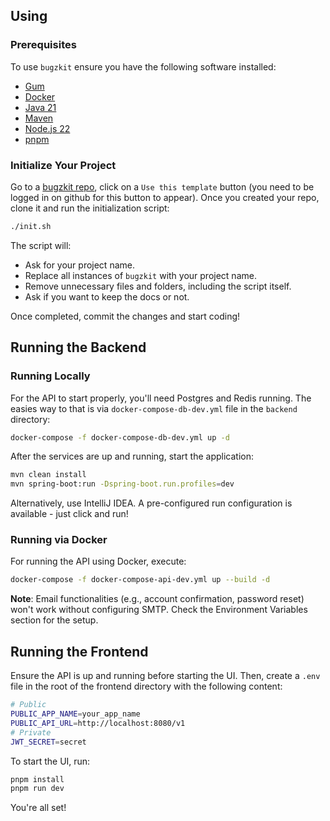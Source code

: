 ## Using

### Prerequisites

To use `bugzkit` ensure you have the following software installed:

- [Gum](https://github.com/charmbracelet/gum)
- [Docker](https://www.docker.com/)
- [Java 21](https://openjdk.org/projects/jdk/21/)
- [Maven](https://maven.apache.org/)
- [Node.js 22](https://nodejs.org/)
- [pnpm](https://pnpm.io/)

### Initialize Your Project

Go to a [bugzkit repo](https://github.com/while1618/bugzkit), click on a `Use this template` button (you need to be logged in on github for this button to appear).
Once you created your repo, clone it and run the initialization script:

```bash
./init.sh
```

The script will:

- Ask for your project name.
- Replace all instances of `bugzkit` with your project name.
- Remove unnecessary files and folders, including the script itself.
- Ask if you want to keep the docs or not.

Once completed, commit the changes and start coding!

## Running the Backend

### Running Locally

For the API to start properly, you'll need Postgres and Redis running. The easies way to that is via `docker-compose-db-dev.yml` file in the `backend` directory:

```bash
docker-compose -f docker-compose-db-dev.yml up -d
```

After the services are up and running, start the application:

```bash
mvn clean install
mvn spring-boot:run -Dspring-boot.run.profiles=dev
```

Alternatively, use IntelliJ IDEA. A pre-configured run configuration is available - just click and run!

### Running via Docker

For running the API using Docker, execute:

```bash
docker-compose -f docker-compose-api-dev.yml up --build -d
```

**Note**: Email functionalities (e.g., account confirmation, password reset) won't work without configuring SMTP. Check the Environment Variables section for the setup.

## Running the Frontend

Ensure the API is up and running before starting the UI. Then, create a `.env` file in the root of the frontend directory with the following content:

```bash
# Public
PUBLIC_APP_NAME=your_app_name
PUBLIC_API_URL=http://localhost:8080/v1
# Private
JWT_SECRET=secret
```

To start the UI, run:

```bash
pnpm install
pnpm run dev
```

You're all set!
